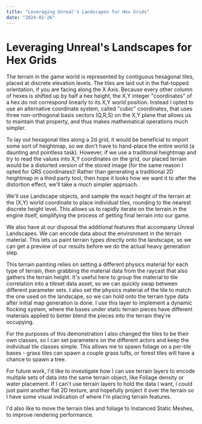 ```yaml
---
title: "Leveraging Unreal's Landscapes for Hex Grids"
date: "2024-02-26"
---
```


# Leveraging Unreal's Landscapes for Hex Grids

The terrain in the game world is represented by contiguous hexagonal tiles, placed at discrete elevation levels. The tiles are laid out in the flat-topped orientation, if you are facing along the X Axis. Because every other column of hexes is shifted up by half a hex height, the X,Y integer "coordinates" of a hex do not correspond linearly to its X,Y world position. Instead I opted to use an alternative coordinate system, called "cubic" coordinates, that uses three non-orthogonal basis vectors (Q,R,S) on the X,Y plane that allows us to maintain that property, and thus makes mathematical operations much simpler.

To lay out hexagonal tiles along a 2d grid, it would be beneficial to import some sort of heightmap, so we don't have to hand-place the entire world (a daunting and pointless task). However, if we use a traditional heightmap and try to read the values into X,Y coordinates on the grid, our placed terrain would be a distorted version of the stored image (for the same reason I opted for QRS coordinates)! Rather than generating a traditional 2D heightmap in a third party tool, then hope it looks how we want it to after the distortion effect, we'll take a much simpler approach.

We'll use Landscape objects, and sample the exact height of the terrain at the (X,Y) world coordinate to place individual tiles, rounding to the nearest discrete height level. This allows us to rapidly iterate on the terrain in the engine itself, simplifying the process of getting final terrain into our game.

<FullWidthImage src="/images/unreal-landscape-hex-1.png" />
<FullWidthImage src="/images/unreal-landscape-hex-2.png" />

We also have at our disposal the additional features that accompany Unreal Landscapes. We can encode data about the environment in the terrain material. This lets us paint terrain types directly onto the landscape, so we can get a preview of our results before we do the actual heavy generation step.

<CompareImage
  imageOne="/images/unreal-landscape-hex-3.png"
  imageOneAlt="alt"
  imageTwo="/images/unreal-landscape-hex-4.png"
  imageTwoAlt="alt"
/>

This terrain painting relies on setting a different physics material for each type of terrain, then grabbing the material data from the raycast that also gathers the terrain height. It's useful here to group the material to tile correlation into a tileset data asset, so we can quickly swap between different parameter sets. I also set the physics material of the tile to match the one used on the landscape, so we can hold onto the terrain type data after initial map generation is done. I use this layer to implement a dynamic flocking system, where the bases under static terrain pieces have different materials applied to better blend the pieces into the terrain they're occupying.

For the purposes of this demonstration I also changed the tiles to be their own classes, so I can set parameters on the different actors and keep the individual tile classes simple. This allows me to spawn foliage on a per-tile bases - grass tiles can spawn a couple grass tufts, or forest tiles will have a chance to spawn a tree.

<FullWidthImage src="/images/unreal-landscape-hex-5.png" />

For future work, I'd like to investigate how I can use terrain layers to encode multiple sets of data into the same terrain object, like Foliage density or water placement. If I can't use terrain layers to hold the data I want, I could just paint another flat 2D texture, and hopefully project it over the terrain so I have some visual indication of where I'm placing terrain features.

I'd also like to move the terrain tiles and foliage to Instanced Static Meshes, to improve rendering performance.

